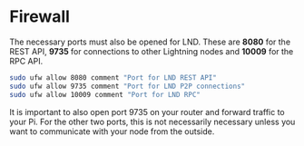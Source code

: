# Firewall

The necessary ports must also be opened for LND. These are **8080** for the REST API, **9735** for connections to other Lightning nodes and **10009** for the RPC API.

```bash
sudo ufw allow 8080 comment "Port for LND REST API"
sudo ufw allow 9735 comment "Port for LND P2P connections"
sudo ufw allow 10009 comment "Port for LND RPC"
```

It is important to also open port 9735 on your router and forward traffic to your Pi. For the other two ports, this is not necessarily necessary unless you want to communicate with your node from the outside.

